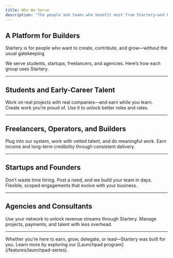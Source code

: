 ```yaml
---
title: Who We Serve
description: "The people and teams who benefit most from Startery—and how we help each one."
---
```


## A Platform for Builders

Startery is for people who want to create, contribute, and grow—without the usual gatekeeping.

We serve students, startups, freelancers, and agencies. Here’s how each group uses Startery.

---

## Students and Early-Career Talent

<CardGroup cols={2}>
  <Card
    title="Get Paid Experience"
    icon="money-bill-wave"
    href="/talent/getting-paid"
  >
    Work on real projects with real companies—and earn while you learn.
  </Card>
  <Card
    title="Build Your Portfolio"
    icon="folder-open"
    href="/talent/leveling-up"
  >
    Create work you’re proud of. Use it to unlock better roles and rates.
  </Card>
</CardGroup>

---

## Freelancers, Operators, and Builders

<CardGroup cols={2}>
  <Card
    title="Lead Projects or Join Teams"
    icon="layer-group"
    href="/partners/how-to-apply"
  >
    Plug into our system, work with vetted talent, and do meaningful work.
  </Card>
  <Card
    title="Get Paid, Grow Reputation"
    icon="star"
    href="/partners/revenue-sharing"
  >
    Earn income and long-term credibility through consistent delivery.
  </Card>
</CardGroup>

---

## Startups and Founders

<CardGroup cols={2}>
  <Card
    title="Access Talent Fast"
    icon="clock"
    href="/companies/post-a-project"
  >
    Don’t waste time hiring. Post a need, and we build your team in days.
  </Card>
  <Card
    title="Scale Without Hiring"
    icon="arrows-turn-to-dots"
    href="/companies/how-we-staff"
  >
    Flexible, scoped engagements that evolve with your business.
  </Card>
</CardGroup>

---

## Agencies and Consultants

<CardGroup cols={2}>
  <Card
    title="Bring Clients In"
    icon="paper-plane"
    href="/partners/bringing-in-clients"
  >
    Use your network to unlock revenue streams through Startery.
  </Card>
  <Card
    title="Use Our Infrastructure"
    icon="screwdriver-wrench"
    href="/features/compliance"
  >
    Manage projects, payments, and talent with less overhead.
  </Card>
</CardGroup>

---

<Note>
  Whether you’re here to earn, grow, delegate, or lead—Startery was built for
  you.
</Note>

<Check>
  Learn more by exploring our [Launchpad program](/features/launchpad-series).
</Check>

